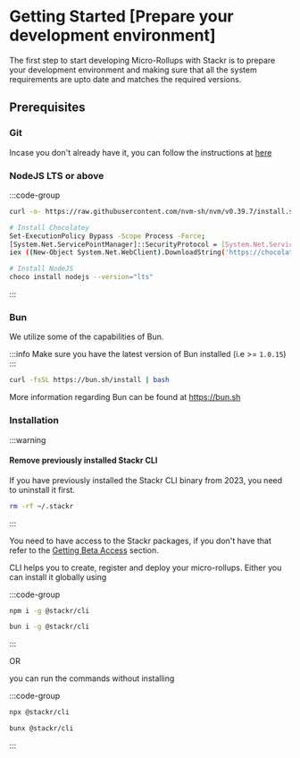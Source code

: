 # Getting Started [Prepare your development environment]

The first step to start developing Micro-Rollups with Stackr is to prepare your development environment and making sure that all the system requirements are upto date and matches the required versions.

## Prerequisites

### Git

Incase you don't already have it, you can follow the instructions at [here](https://git-scm.com/book/en/v2/Getting-Started-Installing-Git)

### NodeJS LTS or above

:::code-group

```bash [Linux / MacOS]
curl -o- https://raw.githubusercontent.com/nvm-sh/nvm/v0.39.7/install.sh | bash nvm install lts
```

```bash [Windows]
# Install Chocolatey
Set-ExecutionPolicy Bypass -Scope Process -Force;
[System.Net.ServicePointManager]::SecurityProtocol = [System.Net.ServicePointManager]::SecurityProtocol -bor 3072;
iex ((New-Object System.Net.WebClient).DownloadString('https://chocolatey.org/install.ps1'));

# Install NodeJS
choco install nodejs --version="lts"
```

:::

### Bun

We utilize some of the capabilities of Bun.

:::info
Make sure you have the latest version of Bun installed (i.e >= `1.0.15`)
:::

```sh copy
curl -fsSL https://bun.sh/install | bash
```

More information regarding Bun can be found at https://bun.sh

### Installation

:::warning

#### Remove previously installed Stackr CLI

If you have previously installed the Stackr CLI binary from 2023, you need to uninstall it first.

```bash
rm -rf ~/.stackr
```

:::

You need to have access to the Stackr packages, if you don't have that refer to the [Getting Beta Access](/beta-access) section.

CLI helps you to create, register and deploy your micro-rollups.
Either you can install it globally using

:::code-group

```bash [npm]
npm i -g @stackr/cli
```

```bash [bun]
bun i -g @stackr/cli
```

:::

OR

you can run the commands without installing

:::code-group

```bash [npm]
npx @stackr/cli
```

```bash [bun]
bunx @stackr/cli
```

:::
